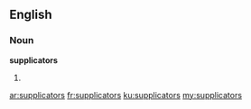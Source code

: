 ==English==

===Noun===
'''supplicators'''

# {{plural of|[[supplicator]]}}

[[ar:supplicators]]
[[fr:supplicators]]
[[ku:supplicators]]
[[my:supplicators]]